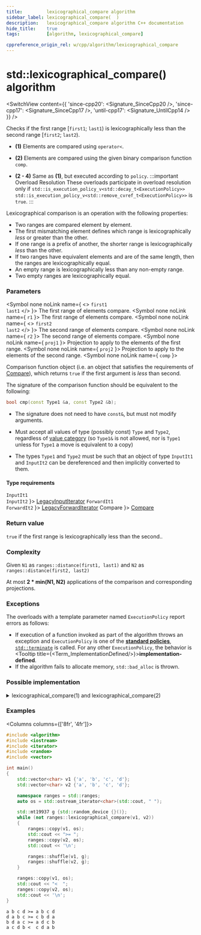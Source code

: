 ```yaml
---
title:         lexicographical_compare algorithm
sidebar_label: lexicographical_compare(  )
description:   lexicographical_compare algorithm C++ documentation
hide_title:    true
tags:          [algorithm, lexicographical_compare]

cppreference_origin_rel: w/cpp/algorithm/lexicographical_compare
---
```



<!-- Terms -->


<!----------------- Codes ---------------------->


# std::lexicographical_compare() algorithm

<SwitchView content={{
  'since-cpp20': <Signature_SinceCpp20 />,
  'since-cpp17': <Signature_SinceCpp17 />,
  'until-cpp17': <Signature_UntilCpp14 />
}} />

Checks if the first range [`first1`; `last1`) is lexicographically less than the second range [`first2`; `last2`).

- **(1)** Elements are compared using `operator<`.

- **(2)** Elements are compared using the given binary comparison function `comp`.

- **(2 - 4)** Same as **(1)**, but executed according to `policy`.
	:::important Overload Resolution
	These overloads participate in overload resolution only if
	<Until v='cpp20'> <code>std::is_execution_policy_v&lt;std::decay_t&lt;ExecutionPolicy&gt;&gt;</code> </Until> <Since v='cpp20'> <code>std::is_execution_policy_v&lt;std::remove_cvref_t&lt;ExecutionPolicy&gt;&gt;</code> </Since> is <code>true</code>.
	:::

Lexicographical comparison is an operation with the following properties:

- Two ranges are compared element by element.
- The first mismatching element defines which range is lexicographically *less* or greater than the other.
- If one range is a prefix of another, the shorter range is lexicographically *less* than the other.
- If two ranges have equivalent elements and are of the same length, then the ranges are lexicographically equal.
- An empty range is lexicographically less than any non-empty range.
- Two empty ranges are lexicographically equal.

### Parameters

<SymbolTable>

  <Symbol none noLink name={ <> <code>first1</code> <br/> <code>last1</code> </> }>
    The first range of elements compare.
  </Symbol>
  <Symbol none noLink name={ <code>r1</code> }>
    The first range of elements compare.
  </Symbol>
  <Symbol none noLink name={ <> <code>first2</code> <br/> <code>last2</code> </> }>
    The second range of elements compare.
  </Symbol>
  <Symbol none noLink name={ <code>r2</code> }>
    The second range of elements compare.
  </Symbol>
  <Symbol none noLink name={ <code>proj1</code> }>
    Projection to apply to the elements of the first range.
  </Symbol>
  <Symbol none noLink name={ <code>proj2</code> }>
    Projection to apply to the elements of the second range.
  </Symbol>
  <Symbol none noLink name={ <code>comp</code> }>

Comparison function object (i.e. an object that satisfies the requirements of [Compare](/docs/named_req/Compare)),
which returns `true` if the first argument is *less* than second.

The signature of the comparison function should be equivalent to the following:
```cpp
bool cmp(const Type1 &a, const Type2 &b);
```
- The signature does not need to have `const&`, but must not modify arguments.
- Must accept all values of type (possibly const) `Type` and `Type2`, regardless of [value category](#) (so `Type1&` is not allowed, <Since v='cpp11'>nor is <code>Type1</code> unless for <code>Type1</code> a move is equivalent to a copy</Since>)
- The types `Type1` and `Type2` must be such that an object of type `InputIt1` and `InputIt2` can be dereferenced and then implicitly converted to them.


  </Symbol>

</SymbolTable>

#### Type requirements

<SymbolTable>
  <Symbol none noLink name={ <> <code>InputIt1</code> <br/> <code>InputIt2</code> </> }>
    <a href="/docs/named_req/LegacyInputIterator">LegacyInputIterator</a>
  </Symbol>
  <Symbol none noLink name={ <> <code>ForwardIt1</code> <br/> <code>ForwardIt2</code> </> }>
    <a href="/docs/named_req/LegacyForwardIterator">LegacyForwardIterator</a>
  </Symbol>
  <Symbol none noLink name={ <code>Compare</code> }>
    <a href="/docs/named_req/Compare">Compare</a>
  </Symbol>
</SymbolTable>

### Return value

`true` if the first range is lexicographically less than the second..

### Complexity

Given `N1` as `ranges::distance(first1, last1)` and `N2` as `ranges::distance(first2, last2)`

At most **2 \* min(N1, N2)** applications of the comparison and corresponding projections.

### Exceptions

The overloads with a template parameter named `ExecutionPolicy` report errors as follows:
- If execution of a function invoked as part of the algorithm throws an exception and `ExecutionPolicy` is one of the [**standard policies**](#), [`std::terminate`](#) is called.
	For any other `ExecutionPolicy`, the behavior is <Tooltip title={<Term_ImplementationDefined/>}>**implementation-defined**</Tooltip>.
- If the algorithm fails to allocate memory, `std::bad_alloc` is thrown.

### Possible implementation

<details>
<summary>lexicographical_compare(1) and lexicographical_compare(2)</summary>

```cpp
struct lexicographical_compare_fn
{
    template<std::input_iterator I1, std::sentinel_for<I1> S1,
             std::input_iterator I2, std::sentinel_for<I2> S2,
             class Proj1 = std::identity, class Proj2 = std::identity,
             std::indirect_strict_weak_order<
                 std::projected<I1, Proj1>,
                 std::projected<I2, Proj2>> Comp = ranges::less>
    constexpr bool operator()(I1 first1, S1 last1, I2 first2, S2 last2,
                              Comp comp = {}, Proj1 proj1 = {}, Proj2 proj2 = {}) const
    {
        for (; (first1 != last1) && (first2 != last2); ++first1, (void) ++first2)
        {
            if (std::invoke(comp, std::invoke(proj1, *first1), std::invoke(proj2, *first2)))
                return true;

            if (std::invoke(comp, std::invoke(proj2, *first2), std::invoke(proj1, *first1)))
                return false;
        }
        return (first1 == last1) && (first2 != last2);
    }

    template<ranges::input_range R1, ranges::input_range R2,
             class Proj1 = std::identity, class Proj2 = std::identity,
             std::indirect_strict_weak_order<
                 std::projected<ranges::iterator_t<R1>, Proj1>,
                 std::projected<ranges::iterator_t<R2>, Proj2>> Comp = ranges::less>
    constexpr bool operator()(R1&& r1, R2&& r2, Comp comp = {},
                              Proj1 proj1 = {}, Proj2 proj2 = {}) const
    {
        return (*this)(ranges::begin(r1), ranges::end(r1),
                       ranges::begin(r2), ranges::end(r2),
                       std::ref(comp), std::ref(proj1), std::ref(proj2));
    }
};

inline constexpr lexicographical_compare_fn lexicographical_compare;
```

</details>

### Examples

<Columns columns={['8fr', '4fr']}>
<div>

```cpp title='Main.cpp' showLineNumbers
#include <algorithm>
#include <iostream>
#include <iterator>
#include <random>
#include <vector>

int main()
{
    std::vector<char> v1 {'a', 'b', 'c', 'd'};
    std::vector<char> v2 {'a', 'b', 'c', 'd'};

    namespace ranges = std::ranges;
    auto os = std::ostream_iterator<char>(std::cout, " ");

    std::mt19937 g {std::random_device {}()};
    while (not ranges::lexicographical_compare(v1, v2))
    {
        ranges::copy(v1, os);
        std::cout << ">= ";
        ranges::copy(v2, os);
        std::cout << '\n';

        ranges::shuffle(v1, g);
        ranges::shuffle(v2, g);
    }

    ranges::copy(v1, os);
    std::cout << "<  ";
    ranges::copy(v2, os);
    std::cout << '\n';
}
```

</div>
<div>

```plaintext title="Output"
a b c d >= a b c d
d a b c >= c b d a
b d a c >= a d c b
a c d b <  c d a b
```

</div>
</Columns>
